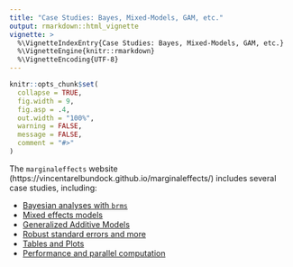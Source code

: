 ```yaml
---
title: "Case Studies: Bayes, Mixed-Models, GAM, etc."
output: rmarkdown::html_vignette
vignette: >
  %\VignetteIndexEntry{Case Studies: Bayes, Mixed-Models, GAM, etc.}
  %\VignetteEngine{knitr::rmarkdown}
  %\VignetteEncoding{UTF-8}
---
```


```r
knitr::opts_chunk$set(
  collapse = TRUE,
  fig.width = 9,
  fig.asp = .4,
  out.width = "100%",
  warning = FALSE,
  message = FALSE,
  comment = "#>"
)
```

The `marginaleffects` website (https://vincentarelbundock.github.io/marginaleffects/) includes several case studies, including:

- [Bayesian analyses with `brms`](https://vincentarelbundock.github.io/marginaleffects/articles/brms.html)
- [Mixed effects models](https://vincentarelbundock.github.io/marginaleffects/articles/lme4.html)
- [Generalized Additive Models](https://vincentarelbundock.github.io/marginaleffects/articles/gam.html)
- [Robust standard errors and more](https://vincentarelbundock.github.io/marginaleffects/articles/sandwich.html)
- [Tables and Plots](https://vincentarelbundock.github.io/marginaleffects/articles/modelsummary.html)
- [Performance and parallel computation](https://vincentarelbundock.github.io/marginaleffects/articles/parallel.html)
